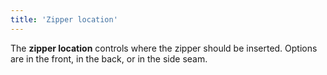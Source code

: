 ```yaml
---
title: 'Zipper location'
---
```


The **zipper location** controls where the zipper should be inserted.
Options are in the front, in the back, or in the side seam.
